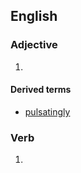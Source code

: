 ==English==

===Adjective===
{{en-adj}}

# {{rfdef|lang=en}}

====Derived terms====
* [[pulsatingly]]

===Verb===
{{head|en|present participle}}

# {{present participle of|pulsate|lang=en|nocat=1}}